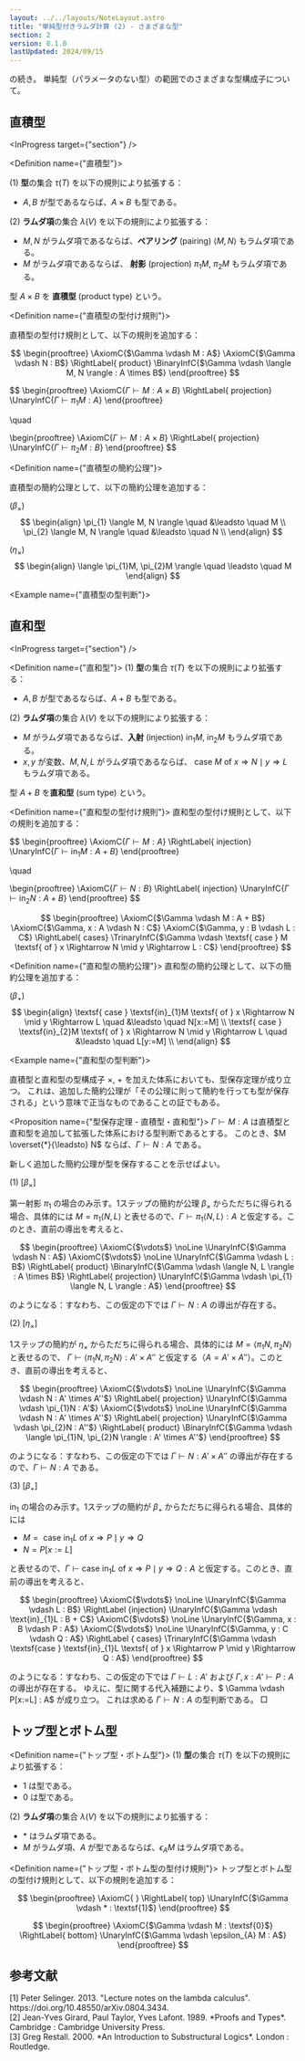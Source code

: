 ```yaml
---
layout: ../../layouts/NoteLayout.astro
title: "単純型付きラムダ計算 (2) - さまざまな型"
section: 2
version: 0.1.0
lastUpdated: 2024/09/15
---
```



<Link title={"単純型付きラムダ計算 (1)"} path={"/type-theory/simply-typed-lambda-calculus"} /> の続き。
単純型（パラメータのない型）の範囲でのさまざまな型構成子について。

## 直積型

<InProgress target={"section"} />

<Definition name={"直積型"}>

(1) **型**の集合 $\tau(T)$ を以下の規則により拡張する： 

- $A, B$ が型であるならば、$A \times B$ も型である。

(2) **ラムダ項**の集合 $\lambda(V)$ を以下の規則により拡張する：

- $M, N$ がラムダ項であるならば、**ペアリング** (pairing) $\langle M, N \rangle$ もラムダ項である。
- $M$ がラムダ項であるならば、 **射影** (projection) $\pi_{1} M$, $\pi_{2} M$ もラムダ項である。
</Definition>

型 $A \times B$ を **直積型** (product type) という。

<Definition name={"直積型の型付け規則"}>

直積型の型付け規則として、以下の規則を追加する：

$$
\begin{prooftree}
  \AxiomC{$\Gamma \vdash M : A$}
    \AxiomC{$\Gamma \vdash N : B$}
  \RightLabel{ product}
  \BinaryInfC{$\Gamma \vdash \langle M, N \rangle : A \times B$}
\end{prooftree}
$$

$$
\begin{prooftree}
  \AxiomC{$\Gamma \vdash M : A \times B$}
  \RightLabel{ projection}
  \UnaryInfC{$\Gamma \vdash \pi_{1} M : A$}
\end{prooftree}

\quad

\begin{prooftree}
  \AxiomC{$\Gamma \vdash M : A \times B$}
  \RightLabel{ projection}
  \UnaryInfC{$\Gamma \vdash \pi_{2} M : B$}
\end{prooftree}
$$
</Definition>

<Definition name={"直積型の簡約公理"}>

直積型の簡約公理として、以下の簡約公理を追加する：

$(\beta_{\times})$
$$
\begin{align}
\pi_{1} \langle M, N \rangle \quad &\leadsto \quad M \\
\pi_{2} \langle M, N \rangle \quad &\leadsto \quad N \\
\end{align}
$$

$(\eta_{\times})$
$$
\begin{align}
\langle \pi_{1}M, \pi_{2}M \rangle \quad \leadsto \quad M 
\end{align}
$$
</Definition>

<Example name={"直積型の型判断"}>
<ExampleContent client:load>

</ExampleContent>
</Example>

## 直和型

<InProgress target={"section"} />

<Definition name={"直和型"}>
(1) **型**の集合 $\tau(T)$ を以下の規則により拡張する： 

- $A, B$ が型であるならば、$A + B$ も型である。

(2) **ラムダ項**の集合 $\lambda(V)$ を以下の規則により拡張する：

- $M$ がラムダ項であるならば、**入射** (injection) $\textsf{in}_{1}M$, $\textsf{in}_{2}M$ もラムダ項である。
- $x, y$ が変数、$M, N, L$ がラムダ項であるならば、 $\textsf{ case } M \textsf{ of } x \Rightarrow N \mid y \Rightarrow L$ もラムダ項である。
</Definition>

型 $A + B$ を**直和型** (sum type) という。

<Definition name={"直和型の型付け規則"}>
直和型の型付け規則として、以下の規則を追加する：

$$
\begin{prooftree}
  \AxiomC{$\Gamma \vdash M : A$}
  \RightLabel{ injection}
  \UnaryInfC{$\Gamma \vdash \textsf{in}_{1}M : A + B$}
\end{prooftree}

\quad 

\begin{prooftree}
  \AxiomC{$\Gamma \vdash N : B$}
  \RightLabel{ injection}
  \UnaryInfC{$\Gamma \vdash \textsf{in}_{2}N : A + B$}
\end{prooftree}
$$

$$
\begin{prooftree}
  \AxiomC{$\Gamma \vdash M : A + B$}
    \AxiomC{$\Gamma, x : A \vdash N : C$}
      \AxiomC{$\Gamma, y : B \vdash L : C$}
  \RightLabel{ cases}
  \TrinaryInfC{$\Gamma \vdash \textsf{ case } M \textsf{ of } x \Rightarrow N \mid y \Rightarrow L : C$}
\end{prooftree}
$$
</Definition>

<Definition name={"直和型の簡約公理"}>
直和型の簡約公理として、以下の簡約公理を追加する：

$(\beta_{+})$
$$
\begin{align}
\textsf{ case } \textsf{in}_{1}M \textsf{ of } x \Rightarrow N \mid y \Rightarrow L \quad &\leadsto \quad N[x:=M] \\
\textsf{ case } \textsf{in}_{2}M \textsf{ of } x \Rightarrow N \mid y \Rightarrow L \quad &\leadsto \quad L[y:=M] \\
\end{align}
$$

</Definition>

<Example name={"直和型の型判断"}>
<ExampleContent client:load>

</ExampleContent>
</Example>

直積型と直和型の型構成子 $\times$, $+$ を加えた体系においても、型保存定理が成り立つ。
これは、追加した簡約公理が「その公理に則って簡約を行っても型が保存される」という意味で正当なものであることの証でもある。

<Proposition name={"型保存定理 - 直積型・直和型"}>
$\Gamma \vdash M : A$ は直積型と直和型を追加して拡張した体系における型判断であるとする。
このとき、$M \overset{*}{\leadsto} N$ ならば、$\Gamma \vdash N : A$ である。
</Proposition>

<Proof client:load>

新しく追加した簡約公理が型を保存することを示せばよい。

(1) [$\beta_{\times}$]

第一射影 $\pi_{1}$ の場合のみ示す。1ステップの簡約が公理 $\beta_{\times}$ からただちに得られる場合、具体的には $M = \pi_{1} \langle N, L \rangle$
と表せるので、$\Gamma \vdash \pi_{1} \langle N, L \rangle : A$ と仮定する。このとき、直前の導出を考えると、

$$
\begin{prooftree}
  \AxiomC{$\vdots$}
  \noLine
  \UnaryInfC{$\Gamma \vdash N : A$}
    \AxiomC{$\vdots$}
    \noLine
    \UnaryInfC{$\Gamma \vdash L : B$}
  \RightLabel{ product}
  \BinaryInfC{$\Gamma \vdash \langle N, L \rangle : A \times B$}
  \RightLabel{ projection}
  \UnaryInfC{$\Gamma \vdash \pi_{1} \langle N, L \rangle : A$}
\end{prooftree}
$$

のようになる：すなわち、この仮定の下では $\Gamma \vdash N : A$ の導出が存在する。


(2) [$\eta_{\times}$]

1ステップの簡約が $\eta_{\times}$ からただちに得られる場合、具体的には $M = \langle \pi_{1}N, \pi_{2}N \rangle$ と表せるので、
$\Gamma \vdash \langle \pi_{1}N, \pi_{2}N \rangle : A' \times A''$ と仮定する（$A = A' \times A''$）。このとき、直前の導出を考えると、

$$
\begin{prooftree}
  \AxiomC{$\vdots$}
  \noLine
  \UnaryInfC{$\Gamma \vdash N : A' \times A''$}
  \RightLabel{ projection}
  \UnaryInfC{$\Gamma \vdash \pi_{1}N : A'$}
    \AxiomC{$\vdots$}
    \noLine
    \UnaryInfC{$\Gamma \vdash N : A' \times A''$}
    \RightLabel{ projection}
    \UnaryInfC{$\Gamma \vdash \pi_{2}N : A''$}
  \RightLabel{ product}
  \BinaryInfC{$\Gamma \vdash \langle \pi_{1}N, \pi_{2}N \rangle : A' \times A''$}
\end{prooftree}
$$

のようになる：すなわち、この仮定の下では $\Gamma \vdash N : A' \times A''$ の導出が存在するので、$\Gamma \vdash N : A$ である。

(3) [$\beta_{+}$]

$\textsf{in}_{1}$ の場合のみ示す。1ステップの簡約が $\beta_{+}$ からただちに得られる場合、具体的には 

- $M = \textsf{ case } \textsf{in}_{1}L \textsf{ of } x \Rightarrow P \mid y \Rightarrow Q$
- $N = P[x:=L]$

と表せるので、$\Gamma \vdash \textsf{case } \textsf{in}_{1}L \textsf{ of } x \Rightarrow P \mid y \Rightarrow Q : A$ と仮定する。このとき、直前の導出を考えると、

$$
\begin{prooftree}
  \AxiomC{$\vdots$}
  \noLine
  \UnaryInfC{$\Gamma \vdash L : B$}
  \RightLabel {injection}
  \UnaryInfC{$\Gamma \vdash \text{in}_{1}L : B + C$}
    \AxiomC{$\vdots$}
    \noLine
    \UnaryInfC{$\Gamma, x : B \vdash P : A$}
      \AxiomC{$\vdots$}
      \noLine
      \UnaryInfC{$\Gamma, y : C \vdash Q : A$}
  \RightLabel { cases}
  \TrinaryInfC{$\Gamma \vdash \textsf{case } \textsf{in}_{1}L \textsf{ of } x \Rightarrow P \mid y \Rightarrow Q : A$}
\end{prooftree}
$$

のようになる：すなわち、この仮定の下では $\Gamma \vdash L : A'$ および $\Gamma, x : A' \vdash P : A$ の導出が存在する。
ゆえに、型に関する代入補題により、$ \Gamma \vdash P[x:=L] : A$ が成り立つ。
これは求める $\Gamma \vdash N : A$ の型判断である。
$\Box$
</Proof>

## トップ型とボトム型

<Definition name={"トップ型・ボトム型"}>
(1) **型**の集合 $\tau(T)$ を以下の規則により拡張する： 

- $\textsf{1}$ は型である。
- $\textsf{0}$ は型である。

(2) **ラムダ項**の集合 $\lambda(V)$ を以下の規則により拡張する：

- $*$ はラムダ項である。
- $M$ がラムダ項、$A$ が型であるならば、$\epsilon_{A} M$ はラムダ項である。
</Definition>

<Definition name={"トップ型・ボトム型の型付け規則"}>
トップ型とボトム型の型付け規則として、以下の規則を追加する：

$$
\begin{prooftree}
  \AxiomC{ }
  \RightLabel{ top}
  \UnaryInfC{$\Gamma \vdash * : \textsf{1}$}
\end{prooftree}
$$

$$
\begin{prooftree}
  \AxiomC{$\Gamma \vdash M : \textsf{0}$}
  \RightLabel{ bottom}
  \UnaryInfC{$\Gamma \vdash \epsilon_{A} M : A$}
\end{prooftree}
$$
</Definition>


## 参考文献
<References>
[1] Peter Selinger. 2013. "Lecture notes on the lambda calculus". https://doi.org/10.48550/arXiv.0804.3434. <br />
[2] Jean-Yves Girard, Paul Taylor, Yves Lafont. 1989. *Proofs and Types*. Cambridge : Cambridge University Press.  <br />
[3] Greg Restall. 2000. *An Introduction to Substructural Logics*. London : Routledge.
</References>
